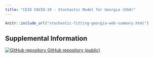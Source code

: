 ```yaml
---
title: "CEID COVID-19 - Stochastic Model for Georgia (USA)"
---
```

<p id="disclaimer"></p>

```r
knitr::include_url("stochastic-fitting-georgia-web-summary.html")
```
<script>iFrameResize({ log: false }, '#stochastic-georgia')</script>


## Supplemental Information

<div class="container-frames">

<p>
  <a href="https://github.com/CEIDatUGA/COVID-stochastic-fitting" target="_blank">
    <img src="images/GitHub-Mark-64px.png" id="github-icon" alt="GitHub repository"/>
    GitHub repository (public)
  </a>
</p>

<!-- old version -->
<!-- <p>Model details and R code:<br> -->
<!--   <a href="stochastic-model.html" target="_blank"> -->
<!--   J.M. Drake & P. Rohani. A stochastic model for the transmission of 2019-nCov in Wuhan</a> (html) -->
<!-- </p> -->

<!-- Preprint: [download]() -->

<!-- old version -->
<!-- <p> -->
<!--   <a href="https://github.com/CEIDatUGA/ncov-wuhan-stochastic-model" target="_blank"> -->
<!--     <img src="images/GitHub-Mark-64px.png" id="github-icon" alt="GitHub repository"/> -->
<!--     GitHub repository (public) -->
<!--   </a> -->
<!-- </p> -->

</div>
